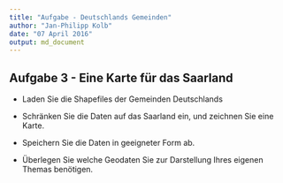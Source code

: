 ```yaml
---
title: "Aufgabe - Deutschlands Gemeinden"
author: "Jan-Philipp Kolb"
date: "07 April 2016"
output: md_document
---
```


## Aufgabe 3 - Eine Karte für das Saarland

- Laden Sie die Shapefiles der Gemeinden Deutschlands

- Schränken Sie die Daten auf das Saarland ein, und zeichnen Sie eine Karte.

- Speichern Sie die Daten in geeigneter Form ab.

- Überlegen Sie welche Geodaten Sie zur Darstellung Ihres eigenen Themas benötigen.